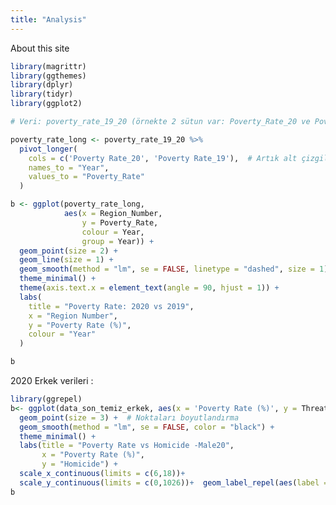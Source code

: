 ```yaml
---
title: "Analysis"
---
```


About this site

```r
library(magrittr)
library(ggthemes)
library(dplyr)
library(tidyr)
library(ggplot2)

```

```r

# Veri: poverty_rate_19_20 (örnekte 2 sütun var: Poverty_Rate_20 ve Poverty_Rate_19)

poverty_rate_long <- poverty_rate_19_20 %>%
  pivot_longer(
    cols = c('Poverty Rate_20', 'Poverty Rate_19'),  # Artık alt çizgili, boşluksuz sütun adlarını kullanıyoruz
    names_to = "Year",
    values_to = "Poverty_Rate"
  )

b <- ggplot(poverty_rate_long, 
            aes(x = Region_Number, 
                y = Poverty_Rate, 
                colour = Year, 
                group = Year)) + 
  geom_point(size = 2) +  
  geom_line(size = 1) +   
  geom_smooth(method = "lm", se = FALSE, linetype = "dashed", size = 1) + 
  theme_minimal() +
  theme(axis.text.x = element_text(angle = 90, hjust = 1)) +
  labs(
    title = "Poverty Rate: 2020 vs 2019", 
    x = "Region Number", 
    y = "Poverty Rate (%)", 
    colour = "Year"
  )

b

```

2020 Erkek verileri :

```r
library(ggrepel)
b<- ggplot(data_son_temiz_erkek, aes(x = 'Poverty Rate (%)', y = Threat, color = Region)) +
  geom_point(size = 3) +  # Noktaları boyutlandırma
  geom_smooth(method = "lm", se = FALSE, color = "black") + 
  theme_minimal() +
  labs(title = "Poverty Rate vs Homicide -Male20",
       x = "Poverty Rate (%)",
       y = "Homicide") +
  scale_x_continuous(limits = c(6,18))+
  scale_y_continuous(limits = c(0,1026))+  geom_label_repel(aes(label = Region_Number), size = 3, max.overlaps = 50)+theme_fivethirtyeight()
b
```

```r

```
